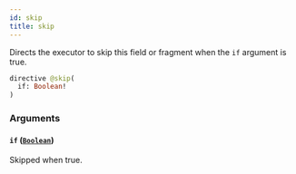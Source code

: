 ```yaml
---
id: skip
title: skip
---
```


Directs the executor to skip this field or fragment when the `if` argument is true.

```graphql
directive @skip(
  if: Boolean!
)
```

### Arguments

#### `if` ([`Boolean`](/developers/shared-apis/adminidentity-api/graphql/reference/scalars/boolean))

Skipped when true.
